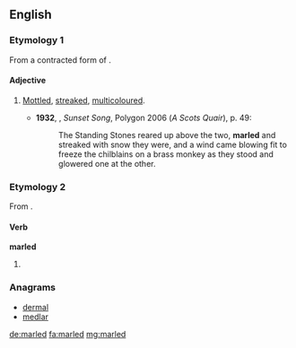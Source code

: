 ==English==
===Etymology 1===
From a contracted form of {{term|marble}} {{suffix||ed}}.

====Adjective====
{{en-adj}}

# {{context|chiefly|Scotland|lang=en}} [[mottled|Mottled]], [[streaked]], [[multicoloured]].
#*'''1932''', {{w|Lewis Grassic Gibbon}}, ''Sunset Song'', Polygon 2006 (''A Scots Quair''), p. 49:
#*:The Standing Stones reared up above the two, '''marled''' and streaked with snow they were, and a wind came blowing fit to freeze the chilblains on a brass monkey as they stood and glowered one at the other.

===Etymology 2===
From {{suffix|marl|ed}}.

====Verb====
'''marled'''

# {{en-past of|marl}}

===Anagrams===
* [[dermal#English|dermal]]
* [[medlar#English|medlar]]

[[de:marled]]
[[fa:marled]]
[[mg:marled]]